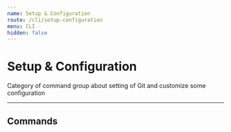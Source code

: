 ---
name: Setup & Configuration
route: /cli/setup-configuration
menu: CLI
hidden: false
---

# Setup & Configuration

Category of command group about setting of Git and customize some configuration

___

## Commands
